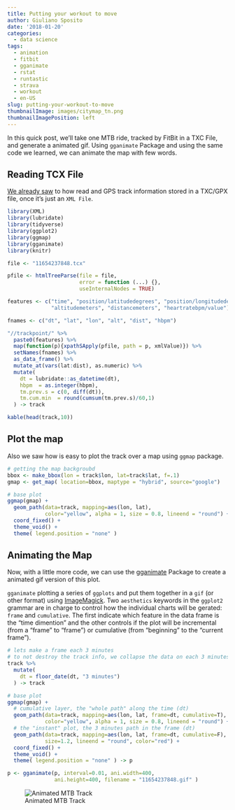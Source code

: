 ```yaml
---
title: Putting your workout to move
author: Giuliano Sposito
date: '2018-01-20'
categories:
  - data science
tags:
  - animation
  - fitbit
  - gganimate
  - rstat
  - runtastic
  - strava
  - workout
  - en-US
slug: putting-your-workout-to-move
thumbnailImage: images/citymap_tn.png
thumbnailImagePosition: left
---
```


In this quick post, we'll take one MTB ride, tracked by FitBit in a TXC File, and generate a animated gif. Using `gganimate` Package and using the same code we learned, we can animate the map with few words. 

<!--more-->

## Reading TCX File

[We already saw](/2018/01/ploting-your-mtb-track-with-r/) to how read and GPS track information stored in a TXC/GPX file, once it's just an `XML File`.

```r
library(XML)
library(lubridate)
library(tidyverse)
library(ggplot2)
library(ggmap)
library(gganimate)
library(knitr)

file <- "11654237848.tcx"

pfile <- htmlTreeParse(file = file,
                       error = function (...) {},
                       useInternalNodes = TRUE)

features <- c("time", "position/latitudedegrees", "position/longitudedegrees",
              "altitudemeters", "distancemeters", "heartratebpm/value")

fnames <- c("dt", "lat", "lon", "alt", "dist", "hbpm")

"//trackpoint/" %>%
  paste0(features) %>%
  map(function(p){xpathSApply(pfile, path = p, xmlValue)}) %>%
  setNames(fnames) %>%
  as_data_frame() %>% 
  mutate_at(vars(lat:dist), as.numeric) %>%
  mutate(
    dt = lubridate::as_datetime(dt),
    hbpm  = as.integer(hbpm),
    tm.prev.s = c(0, diff(dt)),
    tm.cum.min  = round(cumsum(tm.prev.s)/60,1)
  ) -> track

kable(head(track,10))
```

## Plot the map

Also we saw how is easy to plot the track over a map using `ggmap` package.

```r

# getting the map backgroubd 
bbox <- make_bbox(lon = track$lon, lat=track$lat, f=.1)
gmap <- get_map( location=bbox, maptype = "hybrid", source="google")

# base plot
ggmap(gmap) + 
  geom_path(data=track, mapping=aes(lon, lat),
            color="yellow", alpha = 1, size = 0.8, lineend = "round") +
  coord_fixed() +
  theme_void() +
  theme( legend.position = "none" )
```

## Animating the Map

Now, with a little more code, we can use the [gganimate](https://github.com/dgrtwo/gganimate) Package to create a animated gif version of this plot.

`gganimate` plotting a series of `ggplots` and put them together in a `gif` (or other format) using [ImageMagick](https://www.imagemagick.org/). Two `aesthetics` keywords in the `ggplot2` grammar are in charge to control how the individual charts will be gerated: `frame` and `cumulative`. The first indicate which feature in the data frame is the "time dimention" and the other controls if the plot will be incremental (from a "frame" to "frame") or cumulative (from "beginning" to the "current frame").

```r
# lets make a frame each 3 minutes
# to not destroy the track info, we collapse the data on each 3 minutes
track %>%
  mutate(
    dt = floor_date(dt, "3 minutes")
  ) -> track

# base plot
ggmap(gmap) + 
  # cumulative layer, the "whole path" along the time (dt)
  geom_path(data=track, mapping=aes(lon, lat, frame=dt, cumulative=T),
            color="yellow", alpha = 1, size = 0.8, lineend = "round") +
  # the "instant" plot, the 3 minutes path in the frame (dt)
  geom_path(data=track, mapping=aes(lon, lat, frame=dt, cumulative=F),
            size=1.2, lineend = "round", color="red") +
  coord_fixed() +
  theme_void() +
  theme( legend.position = "none" ) -> p

p <- gganimate(p, interval=0.01, ani.width=400,
               ani.height=400, filename = "11654237848.gif" )
```

![Animated MTB Track](/images/11654237848.gif)
